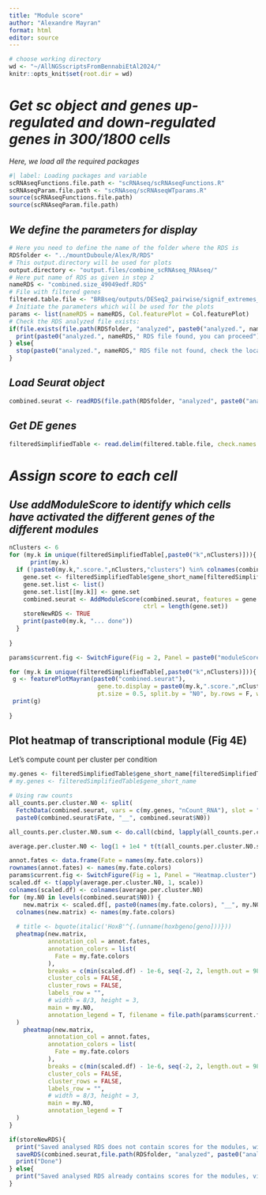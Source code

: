 ```yaml
---
title: "Module score"
author: "Alexandre Mayran"
format: html
editor: source
---
```


```r
# choose working directory
wd <- "~/AllNGSscriptsFromBennabiEtAl2024/"
knitr::opts_knit$set(root.dir = wd)
```

# *Get sc object and genes up-regulated and down-regulated genes in 300/1800 cells*

*Here, we load all the required packages*

```r
#| label: Loading packages and variable
scRNAseqFunctions.file.path <- "scRNAseq/scRNAseqFunctions.R"
scRNAseqParam.file.path <- "scRNAseq/scRNAseqWTparams.R"
source(scRNAseqFunctions.file.path)
source(scRNAseqParam.file.path)
```

## *We define the parameters for display*

```r
# Here you need to define the name of the folder where the RDS is
RDSfolder <- "../mountDuboule/Alex/R/RDS"
# This output.directory will be used for plots
output.directory <- "output.files/combine_scRNAseq_RNAseq/"
# Here put name of RDS as given in step 2
nameRDS <- "combined.size_49049edf.RDS"
# File with filtered genes
filtered.table.file <- "BRBseq/outputs/DESeq2_pairwise/signif_extremes_clustering.txt"
# Initiate the parameters which will be used for the plots
params <- list(nameRDS = nameRDS, Col.featurePlot = Col.featurePlot)
# Check the RDS analyzed file exists:
if(file.exists(file.path(RDSfolder, "analyzed", paste0("analyzed.", nameRDS)))){
  print(paste0("analyzed.", nameRDS," RDS file found, you can proceed"))
} else{
  stop(paste0("analyzed.", nameRDS," RDS file not found, check the location or run Step3"))
}
```

## *Load Seurat object*

```r
combined.seurat <- readRDS(file.path(RDSfolder, "analyzed", paste0("analyzed.", nameRDS)))
```

## *Get DE genes*

```r
filteredSimplifiedTable <- read.delim(filtered.table.file, check.names = FALSE)

```

# *Assign score to each cell*

## *Use addModuleScore to identify which cells have activated the different genes of the different modules*

```r
nClusters <- 6
for (my.k in unique(filteredSimplifiedTable[,paste0("k",nClusters)])){
      print(my.k)
  if (!paste0(my.k,".score.",nClusters,"clusters") %in% colnames(combined.seurat[[]])) {
    gene.set <- filteredSimplifiedTable$gene_short_name[filteredSimplifiedTable[,paste0("k",nClusters)] == my.k]
    gene.set.list <- list()
    gene.set.list[[my.k]] <- gene.set
    combined.seurat <- AddModuleScore(combined.seurat, features = gene.set.list, name = paste0(my.k,".score.",nClusters,"clusters"),
                                      ctrl = length(gene.set))
    storeNewRDS <- TRUE
    print(paste0(my.k, "... done"))
  }
  
}
```

```r
params$current.fig <- SwitchFigure(Fig = 2, Panel = paste0("moduleScore"))

for (my.k in unique(filteredSimplifiedTable[,paste0("k",nClusters)])){
 g <- featurePlotMayran(paste0("combined.seurat"),
                         gene.to.display = paste0(my.k,".score.",nClusters,"clusters1"), params = params,
                         pt.size = 0.5, split.by = "N0", by.rows = F, width = 12, height = 4)
 print(g)
 
}
```

## Plot heatmap of transcriptional module (Fig 4E)

Let's compute count per cluster per condition

```r
my.genes <- filteredSimplifiedTable$gene_short_name[filteredSimplifiedTable[,paste0("k",nClusters)] == "C"]
# my.genes <- filteredSimplifiedTable$gene_short_name

# Using raw counts
all_counts.per.cluster.N0 <- split(
  FetchData(combined.seurat, vars = c(my.genes, "nCount_RNA"), slot = "count"),
  paste0(combined.seurat$Fate, "__", combined.seurat$N0))

all_counts.per.cluster.N0.sum <- do.call(cbind, lapply(all_counts.per.cluster.N0, colSums))

average.per.cluster.N0 <- log(1 + 1e4 * t(t(all_counts.per.cluster.N0.sum[-which(rownames(all_counts.per.cluster.N0.sum) == "nCount_RNA"), ]) / all_counts.per.cluster.N0.sum["nCount_RNA", ]))
```

```r
annot.fates <- data.frame(Fate = names(my.fate.colors))
rownames(annot.fates) <- names(my.fate.colors)
params$current.fig <- SwitchFigure(Fig = 1, Panel = "Heatmap.cluster")
scaled.df <- t(apply(average.per.cluster.N0, 1, scale))
colnames(scaled.df) <- colnames(average.per.cluster.N0)
for (my.N0 in levels(combined.seurat$N0)) {
    new.matrix <- scaled.df[, paste0(names(my.fate.colors), "__", my.N0)]
  colnames(new.matrix) <- names(my.fate.colors)
  
  # title <- bquote(italic('HoxB'^{.(unname(hoxbgeno[geno]))}))
  pheatmap(new.matrix,
           annotation_col = annot.fates,
           annotation_colors = list(
             Fate = my.fate.colors
           ),
           breaks = c(min(scaled.df) - 1e-6, seq(-2, 2, length.out = 98), max(scaled.df) + 1e-6),
           cluster_cols = FALSE,
           cluster_rows = FALSE,
           labels_row = "",
           # width = 8/3, height = 3,
           main = my.N0,
           annotation_legend = T, filename = file.path(params$current.fig, paste0(my.N0,"heatmap.pdf")), width = 5, height = 6
  )
    pheatmap(new.matrix,
           annotation_col = annot.fates,
           annotation_colors = list(
             Fate = my.fate.colors
           ),
           breaks = c(min(scaled.df) - 1e-6, seq(-2, 2, length.out = 98), max(scaled.df) + 1e-6),
           cluster_cols = FALSE,
           cluster_rows = FALSE,
           labels_row = "",
           # width = 8/3, height = 3,
           main = my.N0,
           annotation_legend = T
  )
}
```

```r
if(storeNewRDS){
  print("Saved analysed RDS does not contain scores for the modules, will save it now..")
  saveRDS(combined.seurat,file.path(RDSfolder, "analyzed", paste0("analyzed.",nameRDS)))
  print("Done")
} else{
  print("Saved analysed RDS already contains scores for the modules, visualization complete")
}

```